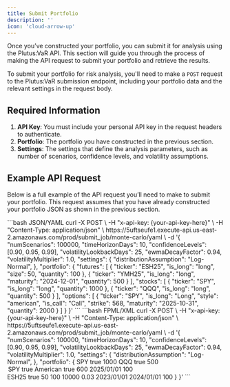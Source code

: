 ```yaml
---
title: Submit Portfolio
description: ''
icon: 'cloud-arrow-up'
---
```


Once you’ve constructed your portfolio, you can submit it for analysis using the Plutus:VaR API. This section will guide you through the process of making the API request to submit your portfolio and retrieve the results.

To submit your portfolio for risk analysis, you'll need to make a `POST` request to the Plutus:VaR submission endpoint, including your portfolio data and the relevant settings in the request body.

## Required Information

1. **API Key**: You must include your personal API key in the request headers to authenticate.
2. **Portfolio**: The portfolio you have constructed in the previous section.
3. **Settings**: The settings that define the analysis parameters, such as number of scenarios, confidence levels, and volatility assumptions.

## Example API Request

Below is a full example of the API request you’ll need to make to submit your portfolio. This request assumes that you have already constructed your portfolio JSON as shown in the previous section.

<CodeGroup>
```bash JSON/YAML
curl -X POST \
-H "x-api-key: {your-api-key-here}" \
-H "Content-Type: application/json" \
https://5uftseufe1.execute-api.us-east-2.amazonaws.com/prod/submit_job/monte-carlo/yaml \
-d '{
    "numScenarios": 100000,
    "timeHorizonDays": 10,
    "confidenceLevels": [0.90, 0.95, 0.99],
    "volatilityLookbackDays": 25,
    "ewmaDecayFactor": 0.94,
    "volatilityMultiplier": 1.0,
    "settings": {
        "distributionAssumption": "Log-Normal",
    },
    "portfolio": {
        "futures": [
            {
                "ticker": "ESH25",
                "is_long": "long",
                "size": 50,
                "quantity": 100
            },
            {
                "ticker": "YMH25",
                "is_long": "long",
                "maturity": "2024-12-01",
                "quantity": 500
            }
        ],
        "stocks": [
            {
                "ticker": "SPY",
                "is_long": "long",
                "quantity": 1000
            },
            {
                "ticker": "QQQ",
                "is_long": "long",
                "quantity": 500
            }
        ],
        "options": [
            {
                "ticker": "SPY",
                "is_long": "Long",
                "style": "american",
                "is_call": "Call",
                "strike": 568,
                "maturity": "2025-10-31",
                "quantity": 2000
            }
        ]
    }
}'
```
```bash FPML/XML
curl -X POST \
-H "x-api-key: {your-api-key-here}" \
-H "Content-Type: application/json" \
https://5uftseufe1.execute-api.us-east-2.amazonaws.com/prod/submit_job/monte-carlo/yaml \
-d '{
    "numScenarios": 100000,
    "timeHorizonDays": 10,
    "confidenceLevels": [0.90, 0.95, 0.99],
    "volatilityLookbackDays": 25,
    "ewmaDecayFactor": 0.94,
    "volatilityMultiplier": 1.0,
    "settings": {
        "distributionAssumption": "Log-Normal",
    },
    "portfolio": {
        <portfolio>
            <stocks>
                <stock>
                    <ticker>SPY</ticker>
                    <is_long>true</is_long>
                    <quantity>1000</quantity>
                </stock>
                <stock>
                    <ticker>QQQ</ticker>
                    <is_long>true</is_long>
                    <quantity>500</quantity>
                </stock>
            </stocks>
            <options>
                <option>
                    <ticker>SPY</ticker>
                    <is_long>true</is_long>
                    <style>American</style>
                    <is_call>true</is_call>
                    <strike>600</strike>
                    <maturity>2025/01/01</maturity>
                    <quantity>100</quantity>
                </option>
            </options>
            <futures>
                <future>
                    <ticker>ESH25</ticker>
                    <is_long>true</is_long>
                    <size>50</size>
                    <quantity>100</quantity>
                </future>
            </futures>
            <bonds>
                <bond>
                    <face_value>10000</face_value>
                    <interest_rate>0.03</interest_rate>
                    <issuance_date>2023/01/01</issuance_date>
                    <maturity>2024/01/01</issuance_date>
                    <quantity>100</quantity>
                </bond>
            </bonds>
        </portfolio>
    }
}'
```
</CodeGroup>
